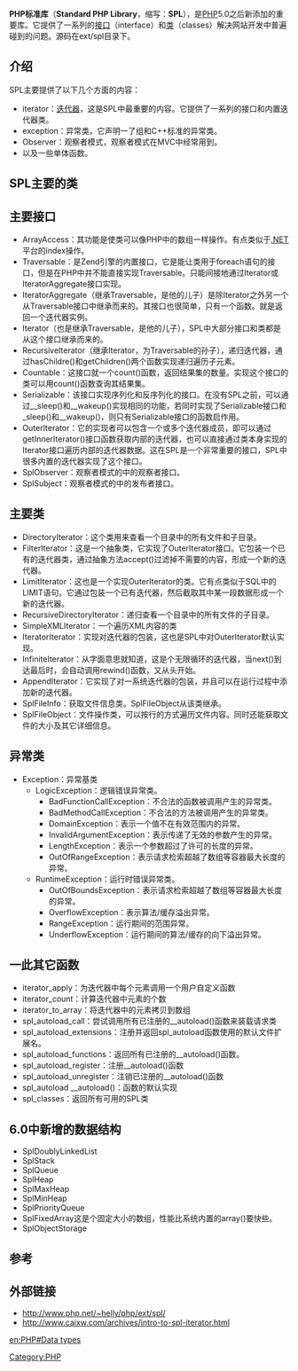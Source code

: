 {{Trivia|time=2012-08-19T22:09:08+00:00}}
{{NoteTA
|G1 = IT
|1 = zh-cn:类; zh-tw:類別;
|2 = zh-hans:类似; zh-hant:類似;
|3 = zh-cn:库; zh-tw:函式庫; zh-hk:函數庫;
}}
'''PHP标准库'''（'''Standard PHP Library'''，缩写：'''SPL'''），是[[PHP|PHP]]5.0之后新添加的重要库。它提供了一系列的[[接口|接口]]（interface）和[[类|类]]（classes）解决网站开发中普遍碰到的问题。源码在ext/spl目录下。

==介绍==

SPL主要提供了以下几个方面的内容：

* iterator：[[迭代器|迭代器]]，这是SPL中最重要的内容。它提供了一系列的接口和内置迭代器类。
* exception：异常类，它声明一了组和C++标准的异常类。
* Observer：观察者模式，观察者模式在MVC中经常用到。
* 以及一些单体函数。
==SPL主要的类==

==主要接口==

* ArrayAccess：其功能是使类可以像PHP中的数组一样操作。有点类似于[[.NET|.NET]]平台的index操作。
* Traversable：是Zend引擎的内置接口，它是能让类用于foreach语句的接口，但是在PHP中并不能直接实现Traversable。只能间接地通过Iterator或IteratorAggregate接口实现。
* IteratorAggregate（继承Traversable，是他的儿子）是除Iterator之外另一个从Traversable接口中继承而来的。其接口也很简单，只有一个函数。就是返回一个迭代器实例。
* Iterator（也是继承Traversable，是他的儿子），SPL中大部分接口和类都是从这个接口继承而来的。
* RecursiveIterator（继承Iterator，为Traversable的孙子），递归迭代器，通过hasChildre()和getChildren()两个函数实现递归遍历子元素。
* Countable：这接口就一个count()函数，返回结果集的数量。实现这个接口的类可以用count()函数查询其结果集。
* Serializable：该接口实现序列化和反序列化的接口。在没有SPL之前，可以通过__sleep()和__wakeup()实现相同的功能，若同时实现了Serializable接口和_sleep()和__wakeup()，则只有Serializable接口的函数启作用。
* OuterIterator：它的实现者可以包含一个或多个迭代器成员，即可以通过getInnerIterator()接口函数获取内部的迭代器，也可以直接通过类本身实现的Iterator接口遍历内部的迭代器数据。这在SPL是一个非常重要的接口，SPL中很多内置的迭代器实现了这个接口。
* SplObserver：观察者模式的中的观察者接口。
* SplSubject：观察者模式的中的发布者接口。

==主要类==

* DirectoryIterator：这个类用来查看一个目录中的所有文件和子目录。
* FilterIterator：这是一个抽象类，它实现了OuterIterator接口。它包装一个已有的迭代器类，通过抽象方法accept()过滤掉不需要的内容，形成一个新的迭代器。
* LimitIterator：这也是一个实现OuterIterator的类。它有点类似于SQL中的LIMIT语句。它通过包装一个已有迭代器，然后截取其中某一段数据形成一个新的迭代器。
* RecursiveDirectoryIterator：递归查看一个目录中的所有文件的子目录。
* SimpleXMLIterator：一个遍历XML内容的类
* IteratorIterator：实现对迭代器的包装，这也是SPL中对OuterIterator默认实现。
* InfiniteIterator：从字面意思就知道，这是个无限循环的迭代器，当next()到达最后时，会自动调用rewind()函数，又从头开始。
* AppendIterator：它实现了对一系统迭代器的包装，并且可以在运行过程中添加新的迭代器。
* SplFileInfo：获取文件信息类。SplFileObject从该类继承。
* SplFileObject：文件操作类，可以按行的方式遍历文件内容。同时还能获取文件的大小及其它详细信息。

==异常类==

* Exception：异常基类
** LogicException：逻辑错误异常类。
*** BadFunctionCallException：不合法的函数被调用产生的异常类。
*** BadMethodCallException：不合法的方法被调用产生的异常类。
*** DomainException：表示一个值不在有效范围内的异常。
*** InvalidArgumentException：表示传递了无效的参数产生的异常。
*** LengthException：表示一个参数超过了许可的长度的异常。
*** OutOfRangeException：表示请求检索超越了数组等容器最大长度的异常。
** RuntimeException：运行时错误异常类。
*** OutOfBoundsException：表示请求检索超越了数组等容器最大长度的异常。
*** OverflowException：表示算法/缓存溢出异常。
*** RangeException：运行期间的范围异常。
*** UnderflowException：运行期间的算法/缓存的向下溢出异常。

==一此其它函数==

* iterator_apply：为迭代器中每个元素调用一个用户自定义函数
* iterator_count：计算迭代器中元素的个数
* iterator_to_array：将迭代器中的元素拷贝到数组
* spl_autoload_call：尝试调用所有已注册的__autoload()函数来装载请求类
* spl_autoload_extensions：注册并返回spl_autoload函数使用的默认文件扩展名。
* spl_autoload_functions：返回所有已注册的__autoload()函数。
* spl_autoload_register：注册__autoload()函数
* spl_autoload_unregister：注销已注册的__autoload()函数
* spl_autoload __autoload()：函数的默认实现
* spl_classes：返回所有可用的SPL类

==6.0中新增的数据结构==

* SplDoublyLinkedList
* SplStack
* SplQueue
* SplHeap
* SplMaxHeap
* SplMinHeap
* SplPriorityQueue
* SplFixedArray这是个固定大小的数组，性能比系统内置的array()要快些。
* SplObjectStorage
==参考==

==外部链接==
* http://www.php.net/~helly/php/ext/spl/{{Wayback|url=http://www.php.net/~helly/php/ext/spl/ |date=20101205035552 }}
* http://www.caixw.com/archives/intro-to-spl-iterator.html{{Wayback|url=http://www.caixw.com/archives/intro-to-spl-iterator.html |date=20100717141856 }}

[[Category:PHP|Category:PHP]]

[[en:PHP#Data_types|en:PHP#Data types]]